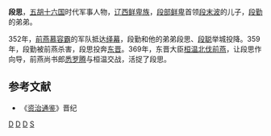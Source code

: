 '''段思'''，[[五胡十六国|五胡十六国]]时代军事人物，[[辽西|辽西]][[鲜卑族|鲜卑族]]，[[段部鲜卑|段部鲜卑]]首领[[段末波|段末波]]的儿子，[[段勤|段勤]]的弟弟。

352年，[[前燕|前燕]][[慕容霸|慕容霸]]的军队抵达[[绎幕|绎幕]]，段勤和他的弟弟段思、[[段聪|段聪]]举城投降。359年，段勤被前燕杀害，段思投奔[[东晋|东晋]]。369年，东晋大臣[[桓温|桓温]][[枋頭之戰|北伐前燕]]，让段思作向导，前燕尚书郎[[悉罗腾|悉罗腾]]与桓温交战，活捉了段思。

==参考文献==
*《[[资治通鉴|资治通鉴]]》晋纪

[[Category:东晋军事人物|D]]
[[Category:五胡十六国军事人物|D]]
[[Category:鲜卑人|D]]
[[Category:段姓|S]]